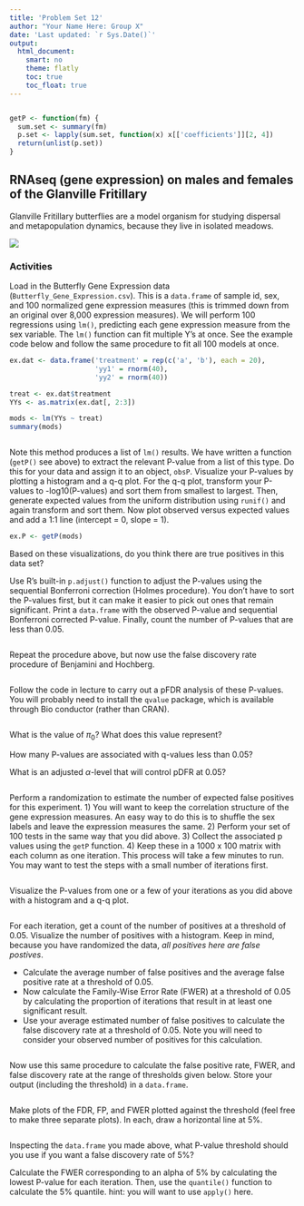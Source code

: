 ```yaml
---
title: 'Problem Set 12'
author: "Your Name Here: Group X"
date: 'Last updated: `r Sys.Date()`'
output:
  html_document:
    smart: no
    theme: flatly
    toc: true
    toc_float: true
---
```


```r

```

```r
getP <- function(fm) {
  sum.set <- summary(fm)
  p.set <- lapply(sum.set, function(x) x[['coefficients']][2, 4])
  return(unlist(p.set))
}
```

## RNAseq (gene expression) on males and females of the Glanville Fritillary

Glanville Fritillary butterflies are a model organism for studying dispersal and metapopulation dynamics, because they live in isolated meadows.

<div style="width:350px">
![](http://i1.treknature.com/photos/1289/melitaea_cinxia.jpg)
</div>

### Activities

Load in the Butterfly Gene Expression data (`Butterfly_Gene_Expression.csv`). This is a `data.frame` of sample id, sex, and 100 normalized gene expression measures (this is trimmed down from an original over 8,000 expression measures). We will perform 100 regressions using `lm()`, predicting each gene expression measure from the sex variable. The `lm()` function can fit multiple Y's at once. See the example code below and follow the same procedure to fit all 100 models at once.

```r
ex.dat <- data.frame('treatment' = rep(c('a', 'b'), each = 20),
                     'yy1' = rnorm(40),
                     'yy2' = rnorm(40))

treat <- ex.dat$treatment
YYs <- as.matrix(ex.dat[, 2:3])

mods <- lm(YYs ~ treat)
summary(mods)
```

```r

```

Note this method produces a list of `lm()` results. We have written a function (`getP()` see above) to extract the relevant P-value from a list of this type. Do this for your data and assign it to an object, `obsP`. Visualize your P-values by plotting a histogram and a q-q plot. For the q-q plot, transform your P-values to -log10(P-values) and sort them from smallest to largest. Then, generate expected values from the uniform distribution using `runif()` and again transform and sort them. Now plot observed versus expected values and add a 1:1 line (intercept = 0, slope = 1).

```r
ex.P <- getP(mods)

```

Based on these visualizations, do you think there are true positives in this data set?

> 

Use R's built-in `p.adjust()` function to adjust the P-values using the sequential Bonferroni correction (Holmes procedure). You don't have to sort the P-values first, but it can make it easier to pick out ones that remain significant. Print a `data.frame` with the observed P-value and sequential Bonferroni corrected P-value. Finally, count the number of P-values that are less than 0.05.

```r

```

Repeat the procedure above, but now use the false discovery rate procedure of Benjamini and Hochberg.

```r

```

Follow the code in lecture to carry out a pFDR analysis of these P-values. You will probably need to install the `qvalue` package, which is available through Bio conductor (rather than CRAN).

```r

```

What is the value of $\pi_0$? What does this value represent?

> 

How many P-values are associated with q-values less than 0.05?

> 

What is an adjusted $\alpha$-level that will control pDFR at 0.05?

```r

```

Perform a randomization to estimate the number of expected false positives for this experiment. 1) You will want to keep the correlation structure of the gene expression measures. An easy way to do this is to shuffle the sex labels and leave the expression measures the same. 2) Perform your set of 100 tests in the same way that you did above. 3) Collect the associated p values using the `getP` function. 4) Keep these in a 1000 x 100 matrix with each column as one iteration. This process will take a few minutes to run. You may want to test the steps with a small number of iterations first.  

```r

```

Visualize the P-values from one or a few of your iterations as you did above with a histogram and a q-q plot.

```r

```

For each iteration, get a count of the number of positives at a threshold of 0.05. Visualize the number of positives with a histogram. Keep in mind, because you have randomized the data, *all positives here are false postives*.

- Calculate the average number of false positives and the average false positive rate at a threshold of 0.05.
- Now calculate the Family-Wise Error Rate (FWER) at a threshold of 0.05 by calculating the proportion of iterations that result in at least one significant result.
- Use your average estimated number of false positives to calculate the false discovery rate at a threshold of 0.05. Note you will need to consider your observed number of positives for this calculation. 


```r

```

Now use this same procedure to calculate the false positive rate, FWER, and false discovery rate at the range of thresholds given below. Store your output (including the threshold) in a `data.frame`.

```r

```

Make plots of the FDR, FP, and FWER plotted against the threshold (feel free to make three separate plots). In each, draw a horizontal line at 5%.

```r

```

Inspecting the `data.frame` you made above, what P-value threshold should you use if you want a false discovery rate of 5%? 

> 

Calculate the FWER corresponding to an alpha of 5% by calculating the lowest P-value for each iteration. Then, use the `quantile()` function to calculate the 5% quantile. hint: you will want to use `apply()` here. 

```r

```
